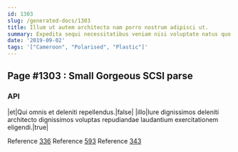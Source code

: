 ```yaml
---
id: 1303
slug: /generated-docs/1303
title: Illum ut autem architecto nam porro nostrum adipisci ut.
summary: Expedita sequi necessitatibus veniam nisi voluptate natus quo.
date: '2019-09-02'
tags: '["Cameroon", "Polarised", "Plastic"]'
---
```


## Page #1303 : Small Gorgeous SCSI parse
### API

|et|Qui omnis et deleniti repellendus.|false|
|illo|Iure dignissimos deleniti architecto dignissimos voluptas repudiandae laudantium exercitationem eligendi.|true|

Reference [336](/336)
Reference [593](/593)
Reference [343](/343)



